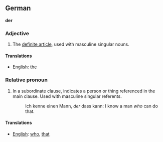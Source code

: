 == German ==

'''der'''

=== Adjective ===

# The [[definite article]], used with masculine singular nouns.

====Translations====

*[[English]]: [[the]]

===Relative pronoun===

# In a subordinate clause, indicates a person or thing referenced in the main clause.  Used with masculine singular referents.
#: Ich kenne einen Mann, ''der'' dass kann: I know a man ''who'' can do that.

====Translations====

*[[English]]: [[who]], [[that]]